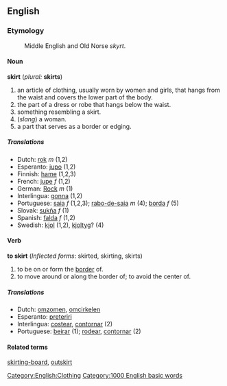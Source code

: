 ==English==
===Etymology===
:Middle English and Old Norse ''skyrt''.
====Noun====
'''skirt''' (''plural:'' '''skirts''')
#an article of clothing, usually worn by women and girls, that hangs from the waist and covers the lower part of the body.
#the part of a dress or robe that hangs below the waist.
#something resembling a skirt.
#(''slang'') a woman.
#a part that serves as a border or edging.

=====Translations=====
*Dutch: [[rok]] ''m'' (1,2)
*Esperanto: [[jupo]] (1,2)
*Finnish: [[hame]] (1,2,3)
*French: [[jupe]] ''f'' (1,2)
*German: [[Rock]] ''m'' (1) 
*Interlingua: [[gonna]] (1,2)
*Portuguese: [[saia]] ''f'' (1,2,3); [[rabo-de-saia]] ''m'' (4); [[borda]] ''f'' (5)
*Slovak: [[sukňa]] ''f'' (1)
*Spanish: [[falda]] ''f'' (1,2)
*Swedish: [[kjol]] (1,2), [[kjoltyg]]? (4)

====Verb====
'''to skirt''' (''Inflected forms'': skirted, skirting, skirts)
#to be on or form the [[border]] of.
#to move around or along the border of; to avoid the center of.

=====Translations=====
*Dutch: [[omzomen]], [[omcirkelen]]
*Esperanto: [[preteriri]]
*Interlingua: [[costear]], [[contornar]] (2)
*Portuguese: [[beirar]] (1); [[rodear]], [[contornar]] (2)

====Related terms====
[[skirting-board]], [[outskirt]]


[[Category:English:Clothing]]
[[Category:1000 English basic words]]